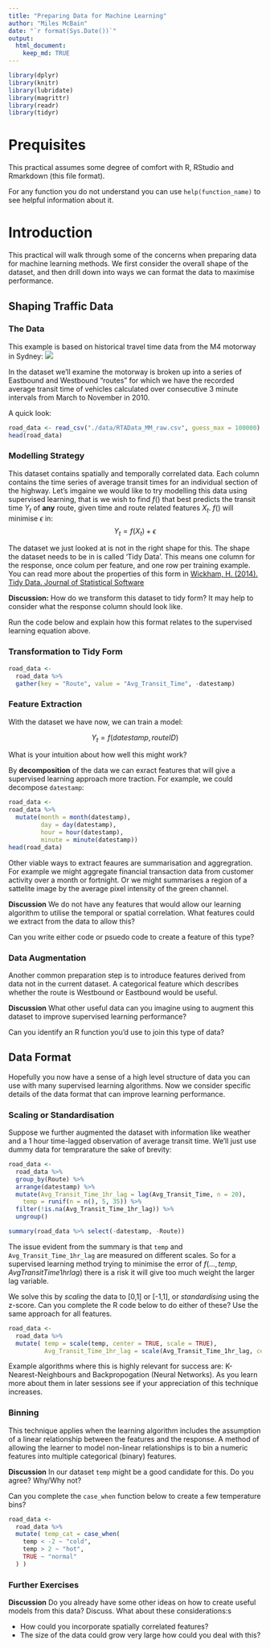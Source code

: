 ```yaml
---
title: "Preparing Data for Machine Learning"
author: "Miles McBain"
date: "`r format(Sys.Date())`"
output:
  html_document:
    keep_md: TRUE
---
```


```r
library(dplyr)
library(knitr)
library(lubridate)
library(magrittr)
library(readr)
library(tidyr)
```


# Prequisites
This practical assumes some degree of comfort with R, RStudio and Rmarkdown (this file format).

For any function you do not understand you can use `help(function_name)` to see helpful information about it.

# Introduction
This practical will walk through some of the concerns when preparing data for machine learning methods. We first consider the overall shape of the dataset, and then drill down into ways we can format the data to maximise performance.

## Shaping Traffic Data

### The Data

This example is based on historical travel time data from the M4 motorway in Sydney:
![](./figs/m4_times.jpg)

In the dataset we'll examine the motorway is broken up into a series of Eastbound and Westbound "routes" for which we have the recorded average transit time of vehicles calculated over consecutive 3 minute intervals from March to November in 2010.

A quick look:
```r
road_data <- read_csv("./data/RTAData_MM_raw.csv", guess_max = 100000)
head(road_data)
```

### Modelling Strategy

This dataset contains spatially and temporally correlated data. Each column contains the time series of average transit times for an individual section of the highway. Let's imgaine we would like to try modelling this data using supervised learning, that is we wish to find $f()$ that best predicts the transit time $Y_{t}$ of **any** route, given time and route related features $X_{t}$. $f()$ will minimise $\epsilon$ in:
$$ Y_{t} = f(X_{t}) + \epsilon $$

The dataset we just looked at is not in the right shape for this. The shape the dataset needs to be in is called 'Tidy Data'. This means one column for the response, once colum per feature, and one row per training example. You can read more about the properties of this form in [Wickham, H. (2014). Tidy Data. Journal of Statistical Software](https://www.jstatsoft.org/index.php/jss/article/view/v059i10/v59i10.pdf)   

**Discussion:** How do we transform this dataset to tidy form? It may help to consider what the response column should look like. 

Run the code below and explain how this format relates to the supervised learning equation above.

### Transformation to Tidy Form

```r
road_data <-
  road_data %>%
  gather(key = "Route", value = "Avg_Transit_Time", -datestamp)
```

### Feature Extraction
With the dataset we have now, we can train a model:

$$Y_{t} = f(datestamp, routeID)$$

What is your intuition about how well this might work?

By **decomposition** of the data we can exract features that will give a supervised learning approach more traction. For example, we could decompose `datestamp`:

```r
road_data <-
road_data %>%
  mutate(month = month(datestamp),
         day = day(datestamp),
         hour = hour(datestamp),
         minute = minute(datestamp))
head(road_data)
```

Other viable ways to extract feaures are summarisation and aggregration. For example we might aggregate financial transaction data from customer activity over a month or fortnight. Or we might summarises a region of a sattelite image by the average pixel intensity of the green channel.

**Discussion** We do not have any features that would allow our learning algorithm to utilise the temporal or spatial correlation. What features could we extract from the data to allow this?

Can you write either code or psuedo code to create a feature of this type?

### Data Augmentation

Another common preparation step is to introduce features derived from data not in the current dataset. A categorical feature which describes whether the route is Westbound or Eastbound would be useful.

**Discussion** What other useful data can you imagine using to augment this dataset to improve supervised learning performance? 

Can you identify an R function you'd use to join this type of data? 

## Data Format

Hopefully you now have a sense of a high level structure of data you can use with many supervised learning algorithms. Now we consider specific details of the data format that can improve learning performance.

### Scaling or Standardisation
Suppose we further augmented the dataset with information like weather and a 1 hour time-lagged observation of average transit time. We'll just use dummy data for temprarature the sake of brevity:

```r
road_data <-
  road_data %>%
  group_by(Route) %>%
  arrange(datestamp) %>%
  mutate(Avg_Transit_Time_1hr_lag = lag(Avg_Transit_Time, n = 20),
    temp = runif(n = n(), 5, 35)) %>%
  filter(!is.na(Avg_Transit_Time_1hr_lag)) %>%
  ungroup()

summary(road_data %>% select(-datestamp, -Route)) 
```

The issue evident from the summary is that `temp` and `Avg_Transit_Time_1hr_lag` are measured on different scales. So for a supervised learning method trying to minimise the error of $f(..., temp, AvgTransitTime1hrlag)$ there is a risk it will give too much weight the larger lag variable. 

We solve this by *scaling* the data to [0,1] or [-1,1], or *standardising* using the z-score. Can you complete the R code below to do either of these? Use the same approach for all features.

```r
road_data <-
  road_data %>%
  mutate( temp = scale(temp, center = TRUE, scale = TRUE),
          Avg_Transit_Time_1hr_lag = scale(Avg_Transit_Time_1hr_lag, center = TRUE, scale = TRUE))  
```


Example algorithms where this is highly relevant for success are: K-Nearest-Neighbours and Backpropogation (Neural Networks). As you learn more about them in later sessions see if your appreciation of this technique increases.

### Binning
This technique applies when the learning algorithm includes the assumption of a linear relationship between the features and the response. A method of allowing the learner to model non-linear relationships is to bin a numeric features into multiple categorical (binary) features.

**Discussion** In our dataset `temp` might be a good candidate for this. Do you agree? Why/Why not?

Can you complete the `case_when` function below to create a few temperature bins? 

```r
road_data <-
  road_data %>%
  mutate( temp_cat = case_when(
    temp < -2 ~ "cold",
    temp > 2 ~ "hot",
    TRUE ~ "normal"
  ) )  
```


### Further Exercises

**Discussion** Do you already have some other ideas on how to create useful models from this data? Discuss. What about these considerations:s

  * How could you incorporate spatially correlated features?
  * The size of the data could grow very large how could you deal with this?



